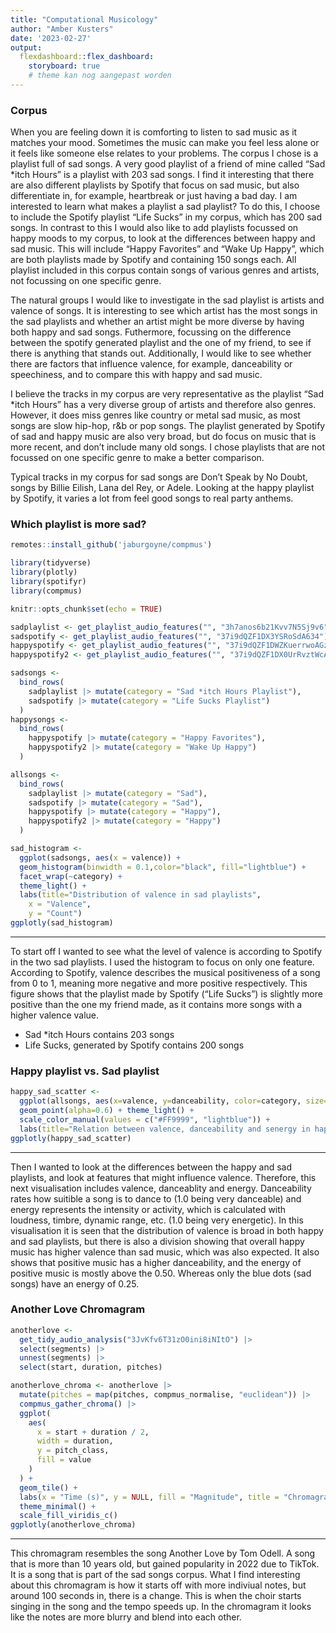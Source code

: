 ```yaml
---
title: "Computational Musicology"
author: "Amber Kusters"
date: '2023-02-27'
output: 
  flexdashboard::flex_dashboard:
    storyboard: true
    # theme kan nog aangepast worden
---
```

### Corpus
When you are feeling down it is comforting to listen to sad music as it matches your mood. Sometimes the music can make you feel less alone or it feels like someone else relates to your problems. The corpus I chose is a playlist full of sad songs. A very good playlist of a friend of mine called "Sad *itch Hours" is a playlist with 203 sad songs. I find it interesting that there are also different playlists by Spotify that focus on sad music, but also differentiate in, for example, heartbreak or just having a bad day. I am interested to learn what makes a playlist a sad playlist? To do this, I choose to include the Spotify playlist "Life Sucks" in my corpus, which has 200 sad songs. In contrast to this I would also like to add playlists focussed on happy moods to my corpus, to look at the differences between happy and sad music. This will include "Happy Favorites" and "Wake Up Happy", which are both playlists made by Spotify and containing 150 songs each. All playlist included in this corpus contain songs of various genres and artists, not focussing on one specific genre. 

The natural groups I would like to investigate in the sad playlist is artists and valence of songs. It is interesting to see which artist has the most songs in the sad playlists and whether an artist might be more diverse by having both happy and sad songs. Futhermore, focussing on the difference between the spotify generated playlist and the one of my friend, to see if there is anything that stands out. Additionally, I would like to see whether there are factors that influence valence, for example, danceability or speechiness, and to compare this with happy and sad music.

I believe the tracks in my corpus are very representative as the playlist "Sad *itch Hours" has a very diverse group of artists and therefore also genres. However, it does miss genres like country or metal sad music, as most songs are slow hip-hop, r&b or pop songs. The playlist generated by Spotify of sad and happy music are also very broad, but do focus on music that is more recent, and don't include many old songs. I chose playlists that are not focussed on one specific genre to make a better comparison.

Typical tracks in my corpus for sad songs are Don't Speak by No Doubt, songs by Billie Eilish, Lana del Rey, or Adele. Looking at the happy playlist by Spotify, it varies a lot from feel good songs to real party anthems.

### Which playlist is more sad?
```r
remotes::install_github('jaburgoyne/compmus')
```

```r
library(tidyverse)
library(plotly)
library(spotifyr)
library(compmus)
```

```r
knitr::opts_chunk$set(echo = TRUE)
```

```r
sadplaylist <- get_playlist_audio_features("", "3h7anos6b21Kvv7N5Sj9v6")
sadspotify <- get_playlist_audio_features("", "37i9dQZF1DX3YSRoSdA634")
happyspotify <- get_playlist_audio_features("", "37i9dQZF1DWZKuerrwoAGz")
happyspotify2 <- get_playlist_audio_features("", "37i9dQZF1DX0UrRvztWcAU")
```

```r
sadsongs <-
  bind_rows(
    sadplaylist |> mutate(category = "Sad *itch Hours Playlist"),
    sadspotify |> mutate(category = "Life Sucks Playlist")
  )
happysongs <-
  bind_rows(
    happyspotify |> mutate(category = "Happy Favorites"),
    happyspotify2 |> mutate(category = "Wake Up Happy")
  )

allsongs <-
  bind_rows(
    sadplaylist |> mutate(category = "Sad"),
    sadspotify |> mutate(category = "Sad"),
    happyspotify |> mutate(category = "Happy"),
    happyspotify2 |> mutate(category = "Happy")
  )

```

```r
sad_histogram <-
  ggplot(sadsongs, aes(x = valence)) +
  geom_histogram(binwidth = 0.1,color="black", fill="lightblue") +
  facet_wrap(~category) + 
  theme_light() +
  labs(title="Distribution of valence in sad playlists",
    x = "Valence",
    y = "Count")
ggplotly(sad_histogram)
```
***
To start off I wanted to see what the level of valence is according to Spotify in the two sad playlists. I used the histogram to focus on only one feature. According to Spotify, valence describes the musical positiveness of a song from 0 to 1, meaning more negative and more positive respectively. This figure shows that the playlist made by Spotify ("Life Sucks") is slightly more positive than the one my friend made, as it contains more songs with a higher valence value.

* Sad *itch Hours contains 203 songs
* Life Sucks, generated by Spotify contains 200 songs

### Happy playlist vs. Sad playlist

```r
happy_sad_scatter <-
  ggplot(allsongs, aes(x=valence, y=danceability, color=category, size=energy)) +
  geom_point(alpha=0.6) + theme_light() + 
  scale_color_manual(values = c("#FF9999", "lightblue")) +
  labs(title="Relation between valence, danceability and senergy in happy and sad songs", x="Valence", y="Danceability", size="Energy", colour="Category" )
ggplotly(happy_sad_scatter)
```
***

Then I wanted to look at the differences between the happy and sad playlists, and look at features that might influence valence. Therefore, this next visualisation includes valence, danceablity and energy. Danceability rates how suitible a song is to dance to (1.0 being very danceable) and energy represents the intensity or activity, which is calculated with loudness, timbre, dynamic range, etc. (1.0 being very energetic). In this visualisation it is seen that the distribution of valence is broad in both happy and sad playlists, but there is also a division showing that overall happy music has higher valence than sad music, which was also expected. It also shows that positive music has a higher danceability, and the energy of positive music is mostly above the 0.50. Whereas only the blue dots (sad songs) have an energy of 0.25.

### Another Love Chromagram

```r
anotherlove <-
  get_tidy_audio_analysis("3JvKfv6T31zO0ini8iNItO") |>
  select(segments) |>
  unnest(segments) |>
  select(start, duration, pitches)

anotherlove_chroma <- anotherlove |>
  mutate(pitches = map(pitches, compmus_normalise, "euclidean")) |>
  compmus_gather_chroma() |> 
  ggplot(
    aes(
      x = start + duration / 2,
      width = duration,
      y = pitch_class,
      fill = value
    )
  ) +
  geom_tile() +
  labs(x = "Time (s)", y = NULL, fill = "Magnitude", title = "Chromagram of Another Love by Tom Odell") +
  theme_minimal() +
  scale_fill_viridis_c()
ggplotly(anotherlove_chroma)
```
***
This chromagram resembles the song Another Love by Tom Odell. A song that is more than 10 years old, but gained popularity in 2022 due to TikTok. It is a song that is part of the sad songs corpus. What I find interesting about this chromagram is how it starts off with more indiviual notes, but around 100 seconds in, there is a change. This is when the choir starts singing in the song and the tempo speeds up. In the chromagram it looks like the notes are more blurry and blend into each other. 
